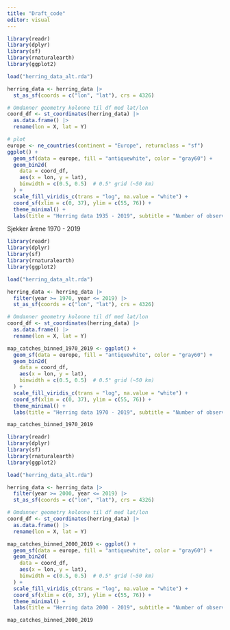 ```yaml
---
title: "Draft_code"
editor: visual
---
```


```r
library(readr)
library(dplyr)
library(sf)
library(rnaturalearth)
library(ggplot2)

load("herring_data_alt.rda")

herring_data <- herring_data |> 
  st_as_sf(coords = c("lon", "lat"), crs = 4326)

# Omdanner geometry kolonne til df med lat/lon
coord_df <- st_coordinates(herring_data) |> 
  as.data.frame() |> 
  rename(lon = X, lat = Y)

# plot
europe <- ne_countries(continent = "Europe", returnclass = "sf")
ggplot() +
  geom_sf(data = europe, fill = "antiquewhite", color = "gray60") +
  geom_bin2d(
    data = coord_df,
    aes(x = lon, y = lat),
    binwidth = c(0.5, 0.5)  # 0.5° grid (~50 km)
  ) +
  scale_fill_viridis_c(trans = "log", na.value = "white") +
  coord_sf(xlim = c(0, 37), ylim = c(55, 76)) +
  theme_minimal() +
  labs(title = "Herring data 1935 - 2019", subtitle = "Number of observations per grid cell")
```

Sjekker årene 1970 - 2019

```r
library(readr)
library(dplyr)
library(sf)
library(rnaturalearth)
library(ggplot2)

load("herring_data_alt.rda")

herring_data <- herring_data |> 
  filter(year >= 1970, year <= 2019) |> 
  st_as_sf(coords = c("lon", "lat"), crs = 4326)

# Omdanner geometry kolonne til df med lat/lon
coord_df <- st_coordinates(herring_data) |> 
  as.data.frame() |> 
  rename(lon = X, lat = Y)

map_catches_binned_1970_2019 <- ggplot() +
  geom_sf(data = europe, fill = "antiquewhite", color = "gray60") +
  geom_bin2d(
    data = coord_df,
    aes(x = lon, y = lat),
    binwidth = c(0.5, 0.5)  # 0.5° grid (~50 km)
  ) +
  scale_fill_viridis_c(trans = "log", na.value = "white") +
  coord_sf(xlim = c(0, 37), ylim = c(55, 76)) +
  theme_minimal() +
  labs(title = "Herring data 1970 - 2019", subtitle = "Number of observations per grid cell")

map_catches_binned_1970_2019
```

```r
library(readr)
library(dplyr)
library(sf)
library(rnaturalearth)
library(ggplot2)

load("herring_data_alt.rda")

herring_data <- herring_data |> 
  filter(year >= 2000, year <= 2019) |> 
  st_as_sf(coords = c("lon", "lat"), crs = 4326)

# Omdanner geometry kolonne til df med lat/lon
coord_df <- st_coordinates(herring_data) |> 
  as.data.frame() |> 
  rename(lon = X, lat = Y)

map_catches_binned_2000_2019 <- ggplot() +
  geom_sf(data = europe, fill = "antiquewhite", color = "gray60") +
  geom_bin2d(
    data = coord_df,
    aes(x = lon, y = lat),
    binwidth = c(0.5, 0.5)  # 0.5° grid (~50 km)
  ) +
  scale_fill_viridis_c(trans = "log", na.value = "white") +
  coord_sf(xlim = c(0, 37), ylim = c(55, 76)) +
  theme_minimal() +
  labs(title = "Herring data 2000 - 2019", subtitle = "Number of observations per grid cell")

map_catches_binned_2000_2019
```
